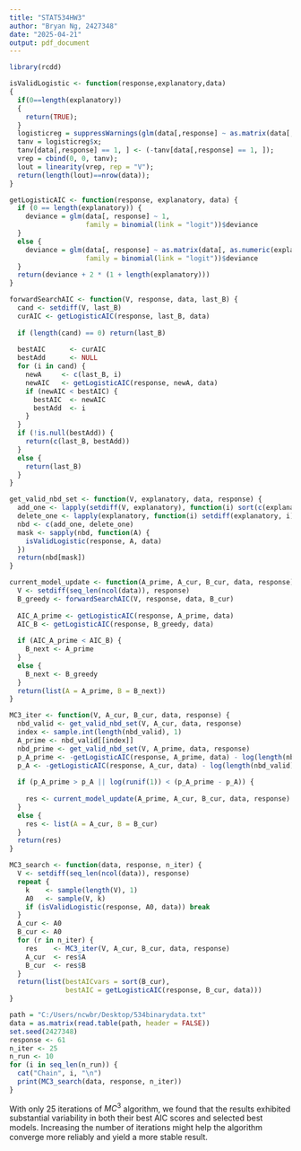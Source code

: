 ---
title: "STAT534HW3"
author: "Bryan Ng, 2427348"
date: "2025-04-21"
output: pdf_document
---

\section{Problem 2}

```{r, warning = FALSE}
library(rcdd)

isValidLogistic <- function(response,explanatory,data)
{
  if(0==length(explanatory))
  {
    return(TRUE);
  }
  logisticreg = suppressWarnings(glm(data[,response] ~ as.matrix(data[,as.numeric(explanatory)]),family=binomial(link=logit),x=TRUE));
  tanv = logisticreg$x;
  tanv[data[,response] == 1, ] <- (-tanv[data[,response] == 1, ]);
  vrep = cbind(0, 0, tanv);
  lout = linearity(vrep, rep = "V");
  return(length(lout)==nrow(data));
}

getLogisticAIC <- function(response, explanatory, data) {
  if (0 == length(explanatory)) {
    deviance = glm(data[, response] ~ 1,
                   family = binomial(link = "logit"))$deviance
  } 
  else {
    deviance = glm(data[, response] ~ as.matrix(data[, as.numeric(explanatory)]),
                   family = binomial(link = "logit"))$deviance
  }
  return(deviance + 2 * (1 + length(explanatory)))
}

forwardSearchAIC <- function(V, response, data, last_B) {
  cand <- setdiff(V, last_B)
  curAIC <- getLogisticAIC(response, last_B, data)
  
  if (length(cand) == 0) return(last_B)
  
  bestAIC      <- curAIC
  bestAdd      <- NULL
  for (i in cand) {
    newA     <- c(last_B, i)
    newAIC   <- getLogisticAIC(response, newA, data)
    if (newAIC < bestAIC) {
      bestAIC  <- newAIC
      bestAdd  <- i
    }
  }
  if (!is.null(bestAdd)) {
    return(c(last_B, bestAdd))
  } 
  else {
    return(last_B)
  }
}

get_valid_nbd_set <- function(V, explanatory, data, response) {
  add_one <- lapply(setdiff(V, explanatory), function(i) sort(c(explanatory, i)))
  delete_one <- lapply(explanatory, function(i) setdiff(explanatory, i))
  nbd <- c(add_one, delete_one)
  mask <- sapply(nbd, function(A) {
    isValidLogistic(response, A, data)
  })
  return(nbd[mask])
}

current_model_update <- function(A_prime, A_cur, B_cur, data, response) {
  V <- setdiff(seq_len(ncol(data)), response)
  B_greedy <- forwardSearchAIC(V, response, data, B_cur)
  
  AIC_A_prime <- getLogisticAIC(response, A_prime, data)
  AIC_B <- getLogisticAIC(response, B_greedy, data)
  
  if (AIC_A_prime < AIC_B) {
    B_next <- A_prime
  } 
  else {
    B_next <- B_greedy
  }
  return(list(A = A_prime, B = B_next))
}

MC3_iter <- function(V, A_cur, B_cur, data, response) {
  nbd_valid <- get_valid_nbd_set(V, A_cur, data, response)
  index <- sample.int(length(nbd_valid), 1)
  A_prime <- nbd_valid[[index]]
  nbd_prime <- get_valid_nbd_set(V, A_prime, data, response)
  p_A_prime <- -getLogisticAIC(response, A_prime, data) - log(length(nbd_prime))
  p_A <- -getLogisticAIC(response, A_cur, data) - log(length(nbd_valid))
  
  if (p_A_prime > p_A || log(runif(1)) < (p_A_prime - p_A)) {
    
    res <- current_model_update(A_prime, A_cur, B_cur, data, response)
  } 
  else {
    res <- list(A = A_cur, B = B_cur)
  }
  return(res)
}

MC3_search <- function(data, response, n_iter) {
  V <- setdiff(seq_len(ncol(data)), response)
  repeat {
    k    <- sample(length(V), 1)
    A0   <- sample(V, k)
    if (isValidLogistic(response, A0, data)) break
  }
  A_cur <- A0
  B_cur <- A0
  for (r in n_iter) {
    res    <- MC3_iter(V, A_cur, B_cur, data, response)
    A_cur  <- res$A
    B_cur  <- res$B
  }
  return(list(bestAICvars = sort(B_cur),
              bestAIC = getLogisticAIC(response, B_cur, data)))
}

path = "C:/Users/ncwbr/Desktop/534binarydata.txt"
data = as.matrix(read.table(path, header = FALSE))
set.seed(2427348)
response <- 61
n_iter <- 25
n_run <- 10
for (i in seq_len(n_run)) {
  cat("Chain", i, "\n")
  print(MC3_search(data, response, n_iter))
}
```

With only 25 iterations of $MC^3$ algorithm, we found that the results exhibited substantial variability in both their best AIC scores and selected best models. Increasing the number of iterations might help the algorithm converge more reliably and yield a more stable result.